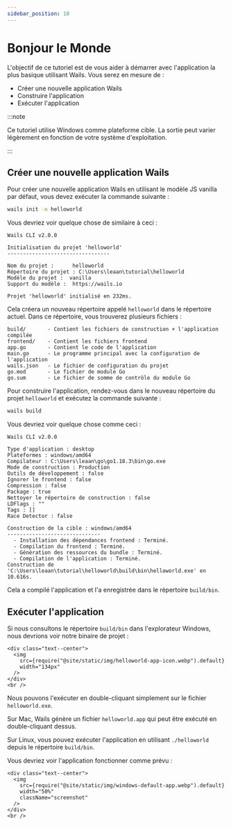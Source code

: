 ```yaml
---
sidebar_position: 10
---
```


# Bonjour le Monde

L'objectif de ce tutoriel est de vous aider à démarrer avec l'application la plus basique utilisant Wails. Vous serez en mesure de :

- Créer une nouvelle application Wails
- Construire l'application
- Exécuter l'application

:::note

Ce tutoriel utilise Windows comme plateforme cible. La sortie peut varier légèrement en fonction de votre système d'exploitation.

:::

## Créer une nouvelle application Wails

Pour créer une nouvelle application Wails en utilisant le modèle JS vanilla par défaut, vous devez exécuter la commande suivante :

```bash
wails init -n helloworld
```

Vous devriez voir quelque chose de similaire à ceci :

```
Wails CLI v2.0.0

Initialisation du projet 'helloworld'
---------------------------------

Nom du projet :      helloworld
Répertoire du projet : C:\Users\leaan\tutorial\helloworld
Modèle du projet :  vanilla
Support du modèle :  https://wails.io

Projet 'helloworld' initialisé en 232ms.
```

Cela créera un nouveau répertoire appelé `helloworld` dans le répertoire actuel. Dans ce répertoire, vous trouverez plusieurs fichiers :

```
build/       - Contient les fichiers de construction + l'application compilée
frontend/    - Contient les fichiers frontend
app.go       - Contient le code de l'application
main.go      - Le programme principal avec la configuration de l'application
wails.json   - Le fichier de configuration du projet
go.mod       - Le fichier de module Go
go.sum       - Le fichier de somme de contrôle du module Go
```

Pour construire l'application, rendez-vous dans le nouveau répertoire du projet `helloworld` et exécutez la commande suivante :

```bash
wails build
```

Vous devriez voir quelque chose comme ceci :

```
Wails CLI v2.0.0

Type d'application : desktop
Plateformes : windows/amd64
Compilateur : C:\Users\leaan\go\go1.18.3\bin\go.exe
Mode de construction : Production
Outils de développement : false
Ignorer le frontend : false
Compression : false
Package : true
Nettoyer le répertoire de construction : false
LDFlags : ""
Tags : []
Race Detector : false

Construction de la cible : windows/amd64
------------------------------
  - Installation des dépendances frontend : Terminé.
  - Compilation du frontend : Terminé.
  - Génération des ressources du bundle : Terminé.
  - Compilation de l'application : Terminé.
Construction de 'C:\Users\leaan\tutorial\helloworld\build\bin\helloworld.exe' en 10.616s.
```

Cela a compilé l'application et l'a enregistrée dans le répertoire `build/bin`.

## Exécuter l'application

Si nous consultons le répertoire `build/bin` dans l'explorateur Windows, nous devrions voir notre binaire de projet :

```mdx-code-block
<div class="text--center">
  <img
    src={require("@site/static/img/helloworld-app-icon.webp").default}
    width="134px"
  />
</div>
<br />
```

Nous pouvons l'exécuter en double-cliquant simplement sur le fichier `helloworld.exe`.

Sur Mac, Wails génère un fichier `helloworld.app` qui peut être exécuté en double-cliquant dessus.

Sur Linux, vous pouvez exécuter l'application en utilisant `./helloworld` depuis le répertoire `build/bin`.

Vous devriez voir l'application fonctionner comme prévu :

```mdx-code-block
<div class="text--center">
  <img
    src={require("@site/static/img/windows-default-app.webp").default}
    width="50%"
    className="screenshot"
  />
</div>
<br />
```